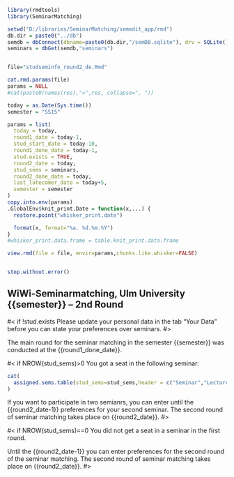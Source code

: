 
```r
library(rmdtools)
library(SeminarMatching)

setwd("D:/libraries/SeminarMatching/semedit_app/rmd")
db.dir = paste0("../db")
semdb = dbConnect(dbname=paste0(db.dir,"/semDB.sqlite"), drv = SQLite())
seminars = dbGet(semdb,"seminars")


file="studseminfo_round2_de.Rmd"

cat.rmd.params(file)
params = NULL
#cat(paste0(names(res),"=",res, collapse=", "))

today = as.Date(Sys.time())
semester = "SS15"

params = list(
  today = today,
  round1_date = today-1,  
  stud_start_date = today-10,
  round1_done_date = today-1,
  stud.exists = TRUE,
  round2_date = today,
  stud_sems = seminars,
  round2_done_date = today,
  last_latecomer_date = today+5,
  semester = semester
)
copy.into.env(params)
.GlobalEnv$knit_print.Date = function(x,...) {
  restore.point("whisker_print.date")

  format(x, format="%a. %d.%m.%Y")
}
#whisker_print.data.frame = table.knit_print.data.frame

view.rmd(file = file, envir=params,chunks.like.whisker=FALSE)


stop.without.error()
```

<!-- START -->

## WiWi-Seminarmatching, Ulm University {{semester}} -- 2nd Round

#< if !stud.exists
Please update your personal data in the tab "Your Data" before you can state your preferences over seminars.
#>


The main round for the seminar matching in the semester {{semester}} was conducted at the {{round1_done_date}}.

#< if NROW(stud_sems)>0
You got a seat in the following seminar:

```r
cat(
  assigned.sems.table(stud_sems=stud_sems,header = c("Seminar","Lecturer"), topic.header = "Topic", topic.choice.label = "Choose topic...")
)
```

If you want to participate in two semianrs, you can enter until the {{round2_date-1}} preferences for your second seminar. The second round of seminar matching takes place on {{round2_date}}.
#>

#< if NROW(stud_sems)==0
You did not get a seat in a seminar in the first round.

Until the {{round2_date-1}} you can enter preferences for the second round of the seminar matching. The second round of seminar matching takes place on {{round2_date}}.
#>



